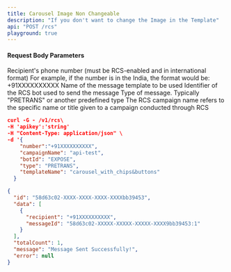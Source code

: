 ```yaml
---
title: Carousel Image Non Changeable
description: "If you don't want to change the Image in the Template"
api: "POST /rcs"
playground: true
---
```


#### Request Body Parameters

<ParamField path="number" type="string" required>
  Recipient's phone number (must be RCS-enabled and in international format) For
  example, if the number is in the India, the format would be: +91XXXXXXXXXX
</ParamField>

<ParamField path="templateName" type="string" required>
  Name of the message template to be used
</ParamField>

<ParamField path="botId" type="string" required>
  Identifier of the RCS bot used to send the message
</ParamField>

<ParamField path="type" type="string" required>
  Type of message. Typically "PRETRANS" or another predefined type
</ParamField>

<ParamField path="campaignName" type="string">
  The RCS campaign name refers to the specific name or title given to a campaign
  conducted through RCS
</ParamField>

<CodeGroup>

```json SampleRequest.json
curl -G - /v1/rcs\
-H 'apikey':'string'
-H "Content-Type: application/json" \
-d '{
    "number":"+91XXXXXXXXXX",
    "campaignName": "api-test",
    "botId": "EXPOSE",
    "type": "PRETRANS",
    "templateName": "carousel_with_chips&buttons"
  }
```

```json SampleResponse.json
{
  "id": "58d63c02-XXXX-XXXX-XXXX-XXXXbb39453",
  "data": [
    {
      "recipient": "+91XXXXXXXXXX",
      "messageId": "58d63c02-XXXXX-XXXXX-XXXXX-XXXX9bb39453:1"
    }
  ],
  "totalCount": 1,
  "message": "Message Sent Successfully!",
  "error": null
}
```

</CodeGroup>
